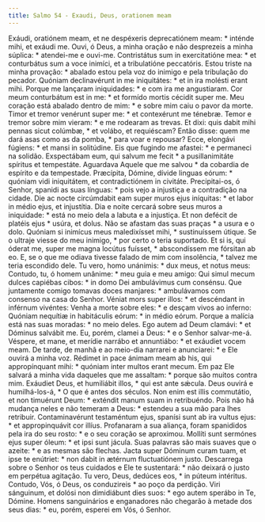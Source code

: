 ```yaml
---
title: Salmo 54 - Exaudi, Deus, orationem meam
---
```


<div class="grid grid-cols-2 gap-5">
  <span class="col-6 dropcaps text-justify">
    Exáudi, oratiónem meam, et ne despéxeris deprecatiónem meam: * inténde mihi,
    et exáudi me.
  </span>
  <span class="col-6 dropcaps text-justify">
    Ouvi, ó Deus, a minha oração e não desprezeis a minha súplica: * atendei-me
    e ouvi-me.
  </span>
  <span class="col-6 text-justify">
    Contristátus sum in exercitatióne mea: * et conturbátus sum a voce inimíci,
    et a tribulatióne peccatóris.
  </span>
  <span class="col-6 text-justify">
    Estou triste na minha provação: * abalado estou pela voz do inimigo e pela
    tribulação do pecador.
  </span>
  <span class="col-6 text-justify">
    Quóniam declinavérunt in me iniquitátes: * et in ira molésti erant mihi.
  </span>
  <span class="col-6 text-justify">
    Porque me lançaram iniquidades: * e com ira me angustiaram.
  </span>
  <span class="col-6 text-justify">
    Cor meum conturbátum est in me: * et formído mortis cécidit super me.
  </span>
  <span class="col-6 text-justify">
    Meu coração está abalado dentro de mim: * e sobre mim caiu o pavor da morte.
  </span>
  <span class="col-6 text-justify">
    Timor et tremor venérunt super me: * et contexérunt me ténebræ.
  </span>
  <span class="col-6 text-justify">
    Temor e tremor sobre mim vieram: * e me rodearam as trevas.
  </span>
  <span class="col-6 text-justify">
    Et dixi: quis dabit mihi pennas sicut colúmbæ, * et volábo, et requiéscam?
  </span>
  <span class="col-6 text-justify">
    Então disse: quem me dará asas como as da pomba, * para voar e repousar?
  </span>
  <span class="col-6 text-justify">
    Ecce, elongávi fúgiens: * et mansi in solitúdine.
  </span>
  <span class="col-6 text-justify">
    Eis que fugindo me afastei: * e permaneci na solidão.
  </span>
  <span class="col-6 text-justify">
    Exspectábam eum, qui salvum me fecit * a pusillanimitáte spíritus et
    tempestáte.
  </span>
  <span class="col-6 text-justify">
    Aguardava Aquele que me salvou * da cobardia de espírito e da tempestade.
  </span>
  <span class="col-6 text-justify">
    Præcípita, Dómine, dívide linguas eórum: * quóniam vidi iniquitátem, et
    contradictiónem in civitáte.
  </span>
  <span class="col-6 text-justify">
    Precipitai-os, ó Senhor, spanidi as suas línguas: * pois vejo a injustiça e
    a contradição na cidade.
  </span>
  <span class="col-6 text-justify">
    Die ac nocte circúmdabit eam super muros ejus iníquitas: * et labor in médio
    ejus, et injustítia.
  </span>
  <span class="col-6 text-justify">
    Dia e noite cercará sobre seus muros a iniquidade: * está no meio dela a
    labuta e a injustiça.
  </span>
  <span class="col-6 text-justify">
    Et non defécit de platéis ejus * usúra, et dolus.
  </span>
  <span class="col-6 text-justify">
    Não se afastam das suas praças * a usura e o dolo.
  </span>
  <span class="col-6 text-justify">
    Quóniam si inimícus meus maledixísset mihi, * sustinuíssem útique.
  </span>
  <span class="col-6 text-justify">
    Se o ultraje viesse do meu inimigo, * por certo o teria suportado.
  </span>
  <span class="col-6 text-justify">
    Et si is, qui óderat me, super me magna locútus fuísset, * abscondíssem me
    fórsitan ab eo.
  </span>
  <span class="col-6 text-justify">
    E, se o que me odiava tivesse falado de mim com insolência, * talvez me
    teria escondido dele.
  </span>
  <span class="col-6 text-justify">
    Tu vero, homo unánimis: * dux meus, et notus meus:
  </span>
  <span class="col-6 text-justify">
    Contudo, tu, ó homem unânime: * meu guia e meu amigo:
  </span>
  <span class="col-6 text-justify">
    Qui simul mecum dulces capiébas cibos: * in domo Dei ambulávimus cum
    consénsu.
  </span>
  <span class="col-6 text-justify">
    Que juntamente comigo tomavas doces manjares: * ambulávamos com consenso na
    casa do Senhor.
  </span>
  <span class="col-6 text-justify">
    Véniat mors super illos: * et descéndant in inférnum vivéntes:
  </span>
  <span class="col-6 text-justify">
    Venha a morte sobre eles: * e desçam vivos ao inferno:
  </span>
  <span class="col-6 text-justify">
    Quóniam nequítiæ in habitáculis eórum: * in médio eórum.
  </span>
  <span class="col-6 text-justify">
    Porque a malícia está nas suas moradas: * no meio deles.
  </span>
  <span class="col-6 text-justify">
    Ego autem ad Deum clamávi: * et Dóminus salvábit me.
  </span>
  <span class="col-6 text-justify">
    Eu, porém, clamei a Deus: * e o Senhor salvar-me-á.
  </span>
  <span class="col-6 text-justify">
    Véspere, et mane, et merídie narrábo et annuntiábo: * et exáudiet vocem
    meam.
  </span>
  <span class="col-6 text-justify">
    De tarde, de manhã e ao meio-dia narrarei e anunciarei: * e Ele ouvirá a
    minha voz.
  </span>
  <span class="col-6 text-justify">
    Rédimet in pace ánimam meam ab his, qui appropínquant mihi: * quóniam inter
    multos erant mecum.
  </span>
  <span class="col-6 text-justify">
    Em paz Ele salvará a minha vida daqueles que me assaltam: * porque são
    muitos contra mim.
  </span>
  <span class="col-6 text-justify">
    Exáudiet Deus, et humiliábit illos, * qui est ante sǽcula.
  </span>
  <span class="col-6 text-justify">
    Deus ouvirá e humilhá-los-á, * O que é antes dos séculos.
  </span>
  <span class="col-6 text-justify">
    Non enim est illis commutátio, et non timuérunt Deum: * exténdit manum suam
    in retribuéndo.
  </span>
  <span class="col-6 text-justify">
    Pois não há mudança neles e não temeram a Deus: * estendeu a sua mão para
    lhes retribuir.
  </span>
  <span class="col-6 text-justify">
    Contaminavérunt testaméntum ejus, spanísi sunt ab ira vultus ejus: * et
    appropinquávit cor illíus.
  </span>
  <span class="col-6 text-justify">
    Profanaram a sua aliança, foram spanididos pela ira do seu rosto: * e o seu
    coração se aproximou.
  </span>
  <span class="col-6 text-justify">
    Mollíti sunt sermónes ejus super óleum: * et ipsi sunt jácula.
  </span>
  <span class="col-6 text-justify">
    Suas palavras são mais suaves que o azeite: * e as mesmas são flechas.
  </span>
  <span class="col-6 text-justify">
    Jacta super Dóminum curam tuam, et ipse te enútriet: * non dabit in ætérnum
    fluctuatiónem justo.
  </span>
  <span class="col-6 text-justify">
    Descarrega sobre o Senhor os teus cuidados e Ele te sustentará: * não
    deixará o justo em perpétua agitação.
  </span>
  <span class="col-6 text-justify">
    Tu vero, Deus, dedúces eos, * in púteum intéritus.
  </span>
  <span class="col-6 text-justify">
    Contudo, Vós, ó Deus, os conduzireis * ao poço da perdição.
  </span>
  <span class="col-6 text-justify">
    Viri sánguinum, et dolósi non dimidiábunt dies suos: * ego autem sperábo in
    Te, Dómine.
  </span>
  <span class="col-6 text-justify">
    Homens sanguinários e enganadores não chegarão à metade dos seus dias: * eu,
    porém, esperei em Vós, ó Senhor.
  </span>
</div>
